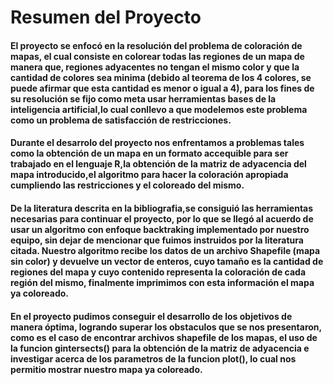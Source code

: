 # Resumen del Proyecto



#### El proyecto se enfocó en la resolución del problema de coloración de mapas, el cual consiste en colorear todas las regiones de un mapa de manera que, regiones adyacentes no tengan el mismo color y que la cantidad de colores sea minima (debido al teorema de los 4 colores, se puede afirmar que esta cantidad es menor o igual a 4), para los fines de su resolución se fijo como meta usar herramientas bases de la inteligencia artificial,lo cual conllevo a que modelemos este problema como un problema de satisfacción de restricciones.





#### Durante el desarrolo del proyecto nos enfrentamos a problemas tales como la obtención de un mapa en un formato accequible para ser trabajado en el lenguaje R,la obtención de la matriz de adyacencia del mapa introducido,el algoritmo para hacer la coloración apropiada cumpliendo las restricciones y el coloreado del mismo.





#### De la literatura descrita en la bibliografia,se consiguió las herramientas necesarias para continuar el proyecto, por lo que se llegó al acuerdo de usar un  algoritmo con enfoque backtraking implementado por nuestro equipo, sin dejar de mencionar que fuimos instruidos por la literatura citada. Nuestro algoritmo recibe los datos de un archivo Shapefile (mapa sin color) y devuelve un vector de enteros, cuyo tamaño es la cantidad de regiones del mapa y cuyo contenido representa la coloración de cada región del mismo, finalmente imprimimos con esta información el mapa ya coloreado.





#### En el proyecto pudimos conseguir el desarrollo de los objetivos de manera óptima, logrando superar los obstaculos que se nos presentaron, como es el caso de encontrar archivos shapefile de los mapas, el uso de la funcion gintersects() para la obtención de la matriz de adyacencia e investigar acerca de los parametros de la funcion plot(), lo cual nos permitio mostrar nuestro mapa ya coloreado.
